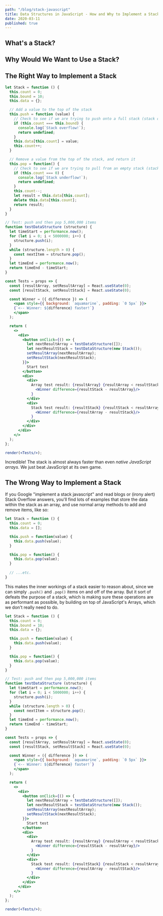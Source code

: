 ```yaml
---
path: "/blog/stack-javascript"
title: Data Structures in JavaScript - How and Why to Implement a Stack, the Right Way (and the Wrong Way)
date: 2020-03-11
published: true
---
```


## What's a Stack?

## Why Would We Want to Use a Stack?

## The Right Way to Implement a Stack

```jsx react-live
let Stack = function () {
  this.count = 0;
  this.bound = 10;
  this.data = {};

  // Add a value to the top of the stack
  this.push = function (value) {
    // Check to see if we are trying to push onto a full stack (stack overflow)
    if (this.count === this.bound) {
      console.log(`Stack overflow!`);
      return undefined;
    }
    this.data[this.count] = value;
    this.count++;
  }

  // Remove a value from the top of the stack, and return it
  this.pop = function() {
    // Check to see if we are trying to pull from an empty stack (stack underflow)
    if (this.count === 0) {
      console.log(`Stack underflow!`);
      return undefined;
    }
    this.count--;
    let result = this.data[this.count];
    delete this.data[this.count];
    return result;
  }
}

// Test: push and then pop 5,000,000 items
function testDataStructure (structure) {
  let timeStart = performance.now();
  for (let i = 0; i < 5000000; i++) {
    structure.push(i);
  }
  while (structure.length > 0) {
    const nextItem = structure.pop();
  }
  let timeEnd = performance.now();
  return timeEnd - timeStart;
}

const Tests = props => {
  const [resultArray, setResultArray] = React.useState(0);
  const [resultStack, setResultStack] = React.useState(0);

  const Winner = ({ difference }) => (
    <span style={{ background: `aquamarine`, padding: `0 5px` }}>
    {`<-- Winner: ${difference} faster!`}
    </span>
  );

  return (
    <>
      <div>
        <button onClick={() => {
          let nextResultArray = testDataStructure([]);
          let nextResultStack = testDataStructure(new Stack());
          setResultArray(nextResultArray);
          setResultStack(nextResultStack);
        }}>
          Start test
        </button>
        <div>
          <div>
            Array test result: {resultArray} {resultArray < resultStack && 
              <Winner difference={resultStack - resultArray}/>
            }
          </div>
          <div>
            Stack test result: {resultStack} {resultStack < resultArray && 
              <Winner difference={resultArray - resultStack}/>
            }
          </div>
        </div>
      </div>
    </>
  );
};

render(<Tests/>);
```

Incredible! The stack is almost always faster than even *native JavaScript arrays*. We just beat JavaScript at its own game.

## The Wrong Way to Implement a Stack

If you Google "implement a stack javascript" and read blogs or (irony alert) Stack Overflow answers, you'll find lots of examples that store the data within the stack as an array, and use normal array methods to add and remove items, like so:

```jsx
let Stack = function () {
  this.count = 0;
  this.data = [];

  this.push = function(value) {
    this.data.push(value);
  }

  this.pop = function() {
    this.data.pop(value);
  }
  
  // ...etc.
}
```

This makes the inner workings of a stack easier to reason about, since we can simply `.push()` and `.pop()` items on and off of the array. But it sort of defeats the purpose of a stack, which is making sure these operations are as performant as possible, by building on top of JavaScript's Arrays, which we don't really need to do.

```jsx react-live
let Stack = function () {
  this.count = 0;
  this.bound = 10;
  this.data = {};

  this.push = function(value) {
    this.data.push(value);
  }

  this.pop = function() {
    this.data.pop(value);
  }
}

// Test: push and then pop 5,000,000 items
function testDataStructure (structure) {
  let timeStart = performance.now();
  for (let i = 0; i < 5000000; i++) {
    structure.push(i);
  }
  while (structure.length > 0) {
    const nextItem = structure.pop();
  }
  let timeEnd = performance.now();
  return timeEnd - timeStart;
}

const Tests = props => {
  const [resultArray, setResultArray] = React.useState(0);
  const [resultStack, setResultStack] = React.useState(0);

  const Winner = ({ difference }) => (
    <span style={{ background: `aquamarine`, padding: `0 5px` }}>
    {`<-- Winner: ${difference} faster!`}
    </span>
  );

  return (
    <>
      <div>
        <button onClick={() => {
          let nextResultArray = testDataStructure([]);
          let nextResultStack = testDataStructure(new Stack());
          setResultArray(nextResultArray);
          setResultStack(nextResultStack);
        }}>
          Start test
        </button>
        <div>
          <div>
            Array test result: {resultArray} {resultArray < resultStack && 
              <Winner difference={resultStack - resultArray}/>
            }
          </div>
          <div>
            Stack test result: {resultStack} {resultStack < resultArray && 
              <Winner difference={resultArray - resultStack}/>
            }
          </div>
        </div>
      </div>
    </>
  );
};

render(<Tests/>);
```